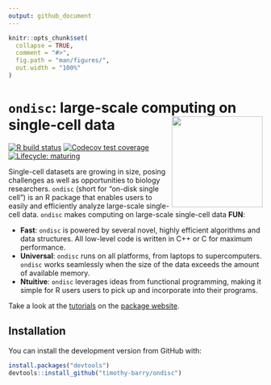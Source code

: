 ```yaml
---
output: github_document
---
```


<!-- README.md is generated from README.Rmd. Please edit that file -->

```r
knitr::opts_chunk$set(
  collapse = TRUE,
  comment = "#>",
  fig.path = "man/figures/",
  out.width = "100%"
)
```

# `ondisc`: large-scale computing on single-cell data <img src="man/figures/hex.png" align="right" alt="" width="180" />

<!-- badges: start -->
[![R build status](https://travis-ci.com/timothy-barry/ondisc.svg?branch=main)](https://travis-ci.com/timothy-barry/ondisc)
[![Codecov test coverage](https://codecov.io/gh/Timothy-Barry/ondisc/branch/main/graph/badge.svg)](https://codecov.io/gh/Timothy-Barry/ondisc?branch=main)
[![Lifecycle: maturing](https://img.shields.io/badge/lifecycle-maturing-blue.svg)](https://www.tidyverse.org/lifecycle/#maturing)
<!-- badges: end -->

Single-cell datasets are growing in size, posing challenges as well as opportunities to biology researchers. `ondisc` (short for "on-disk single cell") is an R package that enables users to easily and efficiently analyze large-scale single-cell data. `ondisc` makes computing on large-scale single-cell data **FUN**:

- **Fast**: `ondisc` is powered by several novel, highly efficient algorithms and data structures. All low-level code is written in C++ or C for maximum performance.
- **Universal**: `ondisc` runs on all platforms, from laptops to supercomputers. `ondisc` works seamlessly when the size of the data exceeds the amount of available memory. 
- **Ntuitive**: `ondisc` leverages ideas from functional programming, making it simple for R users users to pick up and incorporate into their programs.

Take a look at the [tutorials](https://timothy-barry.github.io/ondisc/articles/tutorial_odm_class.html) on the [package website](https://timothy-barry.github.io/ondisc/index.html).

## Installation

You can install the development version from GitHub with:

``` r
install.packages("devtools")
devtools::install_github("timothy-barry/ondisc")
```
